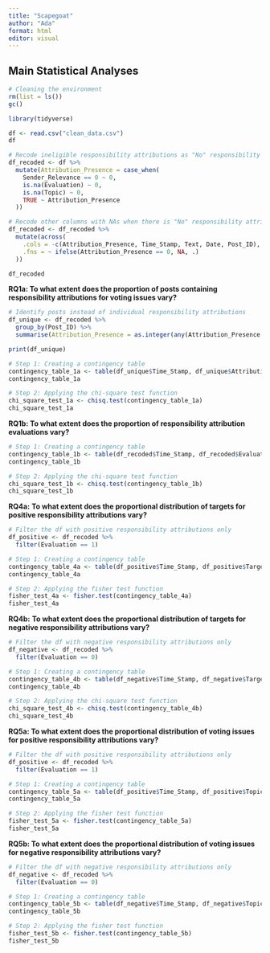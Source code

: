 ```yaml
---
title: "Scapegoat"
author: "Ada"
format: html
editor: visual
---
```


## Main Statistical Analyses

```r
# Cleaning the environment
rm(list = ls())
gc()
```

```r
library(tidyverse)
```

```r
df <- read.csv("clean_data.csv")
df
```

```r
# Recode ineligible responsibility attributions as "No" responsibility attributions
df_recoded <- df %>%
  mutate(Attribution_Presence = case_when(
    Sender_Relevance == 0 ~ 0,
    is.na(Evaluation) ~ 0,
    is.na(Topic) ~ 0,
    TRUE ~ Attribution_Presence
  ))

# Recode other columns with NAs when there is "No" responsibility attributions
df_recoded <- df_recoded %>%
  mutate(across(
    .cols = -c(Attribution_Presence, Time_Stamp, Text, Date, Post_ID), # except these columns
    .fns = ~ ifelse(Attribution_Presence == 0, NA, .)
  ))

df_recoded
```

**RQ1a: To what extent does the proportion of posts containing responsibility attributions for voting issues vary?**

```r
# Identify posts instead of individual responsibility attributions
df_unique <- df_recoded %>%
  group_by(Post_ID) %>%
  summarise(Attribution_Presence = as.integer(any(Attribution_Presence == 1)), Time_Stamp = unique(Time_Stamp))

print(df_unique)

# Step 1: Creating a contingency table
contingency_table_1a <- table(df_unique$Time_Stamp, df_unique$Attribution_Presence)
contingency_table_1a

# Step 2: Applying the chi-square test function
chi_square_test_1a <- chisq.test(contingency_table_1a)
chi_square_test_1a
```

**RQ1b: To what extent does the proportion of responsibility attribution evaluations vary?**

```r
# Step 1: Creating a contingency table
contingency_table_1b <- table(df_recoded$Time_Stamp, df_recoded$Evaluation)
contingency_table_1b

# Step 2: Applying the chi-square test function
chi_square_test_1b <- chisq.test(contingency_table_1b)
chi_square_test_1b
```

**RQ4a:** **To what extent does the proportional distribution of targets for positive responsibility attributions vary?**

```r
# Filter the df with positive responsibility attributions only
df_positive <- df_recoded %>% 
  filter(Evaluation == 1)

# Step 1: Creating a contingency table
contingency_table_4a <- table(df_positive$Time_Stamp, df_positive$Target)
contingency_table_4a

# Step 2: Applying the fisher test function
fisher_test_4a <- fisher.test(contingency_table_4a)
fisher_test_4a
```

**RQ4b:** **To what extent does the proportional distribution of targets for negative responsibility attributions vary?**

```r
# Filter the df with negative responsibility attributions only
df_negative <- df_recoded %>% 
  filter(Evaluation == 0)

# Step 1: Creating a contingency table
contingency_table_4b <- table(df_negative$Time_Stamp, df_negative$Target)
contingency_table_4b

# Step 2: Applying the chi-square test function
chi_square_test_4b <- chisq.test(contingency_table_4b)
chi_square_test_4b
```

**RQ5a: To what extent does the proportional distribution of voting issues for positive responsibility attributions vary?**

```r
# Filter the df with positive responsibility attributions only
df_positive <- df_recoded %>% 
  filter(Evaluation == 1)

# Step 1: Creating a contingency table
contingency_table_5a <- table(df_positive$Time_Stamp, df_positive$Topic)
contingency_table_5a

# Step 2: Applying the fisher test function
fisher_test_5a <- fisher.test(contingency_table_5a)
fisher_test_5a
```

**RQ5b: To what extent does the proportional distribution of voting issues for negative responsibility attributions vary?**

```r
# Filter the df with negative responsibility attributions only
df_negative <- df_recoded %>% 
  filter(Evaluation == 0)

# Step 1: Creating a contingency table
contingency_table_5b <- table(df_negative$Time_Stamp, df_negative$Topic)
contingency_table_5b

# Step 2: Applying the fisher test function
fisher_test_5b <- fisher.test(contingency_table_5b)
fisher_test_5b
```
